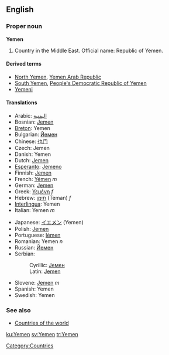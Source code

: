 ==English==

===Proper noun===
'''Yemen'''

#Country in the Middle East. Official name: Republic of Yemen.

====Derived terms====
*[[North Yemen]], [[Yemen Arab Republic]]
*[[South Yemen]], [[People's Democratic Republic of Yemen]]
*[[Yemeni]]

====Translations====
{{top}}
*Arabic: [[اليمنية]]
*Bosnian: [[Jemen]] {{m}}
*[[Breton]]: Yemen
*Bulgarian: [[Йемен]]
*Chinese: [[也门]]
*Czech: Jemen
*Danish: Yemen
*Dutch: [[Jemen]]
*[[Esperanto]]: [[Jemeno]]
*Finnish: [[Jemen]]
*French: [[Yémen]] ''m''
*German: [[Jemen]]
*Greek: [[Υεμένη]] ''f''
*Hebrew: [[תימן]] (Teman) ''f''
*[[Interlingua]]: Yemen
*Italian: Yemen ''m''
{{mid}}
*Japanese: [[イエメン]] (Yemen)
*Polish: [[Jemen]]
*Portuguese: [[Iémen]]
*Romanian: Yemen ''n''
*Russian: [[Йемен]]
*Serbian:
*:Cyrillic: [[Јемен]] {{m}}
*:Latin: [[Jemen#Serbian|Jemen]] {{m}}
*Slovene: [[Jemen]] ''m''
*Spanish: Yemen
*Swedish: Yemen
{{bottom}}

===See also===
*[[Countries of the world]]
{{Wikipedia}}
[[Category:Countries]]

[[ku:Yemen]]
[[sv:Yemen]]
[[tr:Yemen]]